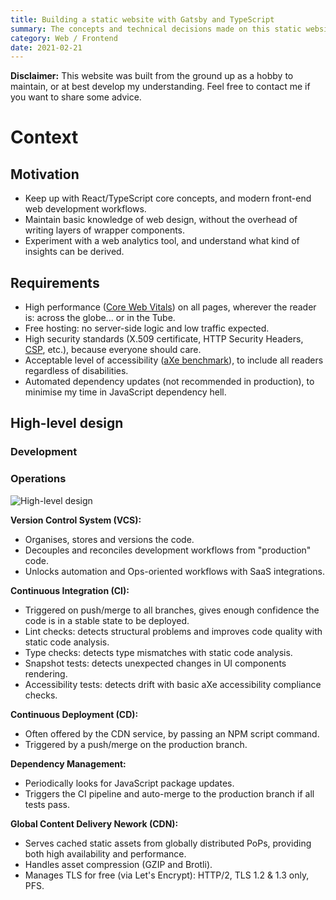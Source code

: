 ```yaml
---
title: Building a static website with Gatsby and TypeScript
summary: The concepts and technical decisions made on this static website, as a non-Front-End Engineer. From requirements to implementation details.
category: Web / Frontend
date: 2021-02-21
---
```



<BlockWarning>
  <strong>Disclaimer:</strong> This website was built from the ground up as a hobby to maintain, or at best develop
  my understanding. Feel free to contact me if you want to share some advice.
</BlockWarning>

# Context

## Motivation

* Keep up with React/TypeScript core concepts, and modern front-end web development workflows.
* Maintain basic knowledge of web design, without the overhead of writing layers of wrapper components.
* Experiment with a web analytics tool, and understand what kind of insights can be derived.

## Requirements

* High performance ([Core Web Vitals](https://web.dev/vitals/)) on all pages, wherever the reader is: across the
globe... or in the Tube.
* Free hosting: no server-side logic and low traffic expected.
* High security standards (X.509 certificate, HTTP Security Headers,
[CSP](https://developers.google.com/web/fundamentals/security/csp), etc.), because everyone should care.
* Acceptable level of accessibility ([aXe benchmark](https://www.deque.com/axe/)), to include all readers regardless
of disabilities.
* Automated dependency updates (not recommended in production), to minimise my time in JavaScript dependency hell.

## High-level design

### Development

### Operations

![High-level design](./images/marcm-dev-hld.png)

**Version Control System (VCS):**
* Organises, stores and versions the code.
* Decouples and reconciles development workflows from "production" code.
* Unlocks automation and Ops-oriented workflows with SaaS integrations.

**Continuous Integration (CI):**
* Triggered on push/merge to all branches, gives enough confidence the code is in a stable state to be deployed.
* Lint checks: detects structural problems and improves code quality with static code analysis.
* Type checks: detects type mismatches with static code analysis.
* Snapshot tests: detects unexpected changes in UI components rendering.
* Accessibility tests: detects drift with basic aXe accessibility compliance checks.

**Continuous Deployment (CD):**
* Often offered by the CDN service, by passing an NPM script command.
* Triggered by a push/merge on the production branch.

**Dependency Management:**
* Periodically looks for JavaScript package updates.
* Triggers the CI pipeline and auto-merge to the production branch if all tests pass.

**Global Content Delivery Nework (CDN):**
* Serves cached static assets from globally distributed PoPs, providing both high availability and performance.
* Handles asset compression (GZIP and Brotli).
* Manages TLS for free (via Let's Encrypt): HTTP/2, TLS 1.2 & 1.3 only, PFS.
